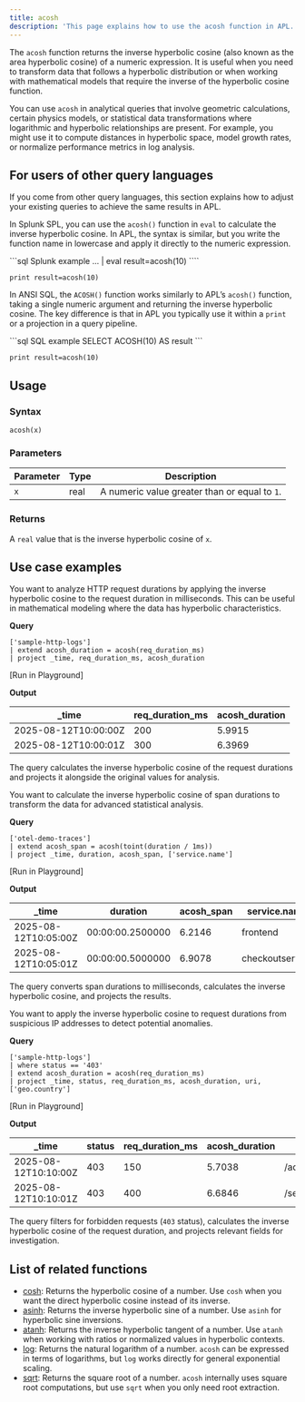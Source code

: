 ```yaml
---
title: acosh
description: 'This page explains how to use the acosh function in APL.'
---
```


The `acosh` function returns the inverse hyperbolic cosine (also known as the area hyperbolic cosine) of a numeric expression. It is useful when you need to transform data that follows a hyperbolic distribution or when working with mathematical models that require the inverse of the hyperbolic cosine function.

You can use `acosh` in analytical queries that involve geometric calculations, certain physics models, or statistical data transformations where logarithmic and hyperbolic relationships are present. For example, you might use it to compute distances in hyperbolic space, model growth rates, or normalize performance metrics in log analysis.

## For users of other query languages

If you come from other query languages, this section explains how to adjust your existing queries to achieve the same results in APL.

<AccordionGroup>
<Accordion title="Splunk SPL users">

In Splunk SPL, you can use the `acosh()` function in `eval` to calculate the inverse hyperbolic cosine. In APL, the syntax is similar, but you write the function name in lowercase and apply it directly to the numeric expression.

<CodeGroup>
```sql Splunk example
... | eval result=acosh(10)
````

```kusto APL equivalent
print result=acosh(10)
```

</CodeGroup>

</Accordion>
<Accordion title="ANSI SQL users">

In ANSI SQL, the `ACOSH()` function works similarly to APL’s `acosh()` function, taking a single numeric argument and returning the inverse hyperbolic cosine. The key difference is that in APL you typically use it within a `print` or a projection in a query pipeline.

<CodeGroup>
```sql SQL example
SELECT ACOSH(10) AS result
```

```kusto APL equivalent
print result=acosh(10)
```

</CodeGroup>

</Accordion>
</AccordionGroup>

## Usage

### Syntax

```kusto
acosh(x)
```

### Parameters

| Parameter | Type | Description                                   |
| --------- | ---- | --------------------------------------------- |
| `x`       | real | A numeric value greater than or equal to `1`. |

### Returns

A `real` value that is the inverse hyperbolic cosine of `x`.

## Use case examples

<Tabs>
<Tab title="Log analysis">

You want to analyze HTTP request durations by applying the inverse hyperbolic cosine to the request duration in milliseconds. This can be useful in mathematical modeling where the data has hyperbolic characteristics.

**Query**

```kusto
['sample-http-logs']
| extend acosh_duration = acosh(req_duration_ms)
| project _time, req_duration_ms, acosh_duration
```

[Run in Playground]

**Output**

| _time               | req_duration_ms | acosh_duration |
| -------------------- | ----------------- | --------------- |
| 2025-08-12T10:00:00Z | 200               | 5.9915          |
| 2025-08-12T10:00:01Z | 300               | 6.3969          |

The query calculates the inverse hyperbolic cosine of the request durations and projects it alongside the original values for analysis.

</Tab>
<Tab title="OpenTelemetry traces">

You want to calculate the inverse hyperbolic cosine of span durations to transform the data for advanced statistical analysis.

**Query**

```kusto
['otel-demo-traces']
| extend acosh_span = acosh(toint(duration / 1ms))
| project _time, duration, acosh_span, ['service.name']
```

[Run in Playground]

**Output**

| _time               | duration         | acosh_span | service.name    |
| -------------------- | ---------------- | ----------- | --------------- |
| 2025-08-12T10:05:00Z | 00:00:00.2500000 | 6.2146      | frontend        |
| 2025-08-12T10:05:01Z | 00:00:00.5000000 | 6.9078      | checkoutservice |

The query converts span durations to milliseconds, calculates the inverse hyperbolic cosine, and projects the results.

</Tab>
<Tab title="Security logs">

You want to apply the inverse hyperbolic cosine to request durations from suspicious IP addresses to detect potential anomalies.

**Query**

```kusto
['sample-http-logs']
| where status == '403'
| extend acosh_duration = acosh(req_duration_ms)
| project _time, status, req_duration_ms, acosh_duration, uri, ['geo.country']
```

[Run in Playground]

**Output**

| _time               | status | req_duration_ms | acosh_duration | uri           | geo.country |
| -------------------- | ------ | ----------------- | --------------- | ------------- | ----------- |
| 2025-08-12T10:10:00Z | 403    | 150               | 5.7038          | /admin        | US          |
| 2025-08-12T10:10:01Z | 403    | 400               | 6.6846          | /secure/login | DE          |

The query filters for forbidden requests (`403` status), calculates the inverse hyperbolic cosine of the request duration, and projects relevant fields for investigation.

</Tab>
</Tabs>

## List of related functions

- [cosh](/apl/math-functions/cosh): Returns the hyperbolic cosine of a number. Use `cosh` when you want the direct hyperbolic cosine instead of its inverse.
- [asinh](/apl/math-functions/asinh): Returns the inverse hyperbolic sine of a number. Use `asinh` for hyperbolic sine inversions.
- [atanh](/apl/math-functions/atanh): Returns the inverse hyperbolic tangent of a number. Use `atanh` when working with ratios or normalized values in hyperbolic contexts.
- [log](/apl/math-functions/log): Returns the natural logarithm of a number. `acosh` can be expressed in terms of logarithms, but `log` works directly for general exponential scaling.
- [sqrt](/apl/math-functions/sqrt): Returns the square root of a number. `acosh` internally uses square root computations, but use `sqrt` when you only need root extraction.
